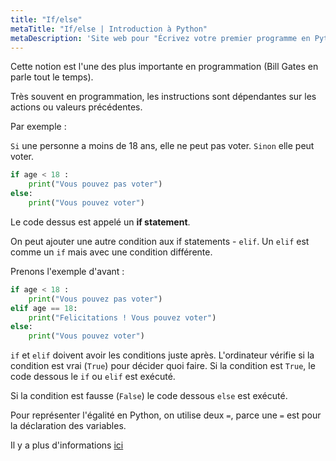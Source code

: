 ```yaml
---
title: "If/else"
metaTitle: "If/else | Introduction à Python"
metaDescription: 'Site web pour "Écrivez votre premier programme en Python" #SolidairePasSolitaire'
---
```


Cette notion est l'une des plus importante en programmation (Bill Gates en parle tout le temps). 

Très souvent en programmation, les instructions sont dépendantes sur les actions ou valeurs précédentes.

Par exemple :

`Si` une personne a moins de 18 ans, elle ne peut pas voter. `Sinon` elle peut voter.

```python
if age < 18 :
	print("Vous pouvez pas voter")
else:
	print("Vous pouvez voter")
```

Le code dessus est appelé un **if statement**.

On peut ajouter une autre condition aux if statements - `elif`. Un `elif` est comme un `if` mais avec une condition différente.

Prenons l'exemple d'avant :

```python
if age < 18 :
	print("Vous pouvez pas voter")
elif age == 18:
	print("Felicitations ! Vous pouvez voter")
else:
	print("Vous pouvez voter")
```



`if` et `elif` doivent avoir les conditions juste après. L'ordinateur vérifie si la condition est vrai (`True`) pour décider quoi faire. Si la condition est `True`, le code dessous le `if` ou `elif`  est exécuté. 

Si la condition est fausse (`False`) le code dessous `else` est exécuté. 

Pour représenter l'égalité en Python, on utilise deux `=`, parce une `=` est pour la déclaration des variables.

Il y a plus d'informations [ici](https://python.doctor/page-apprendre-conditions-structures-conditionnelles-if-else-python-cours-debutant)


